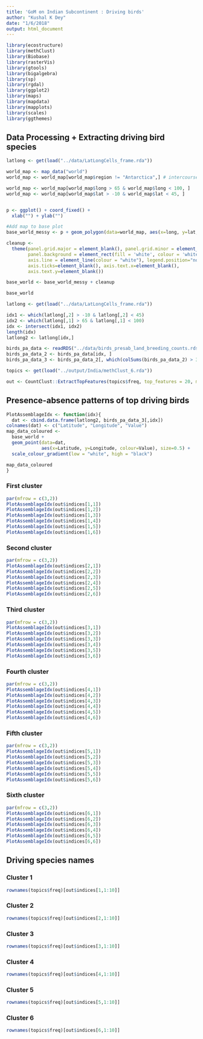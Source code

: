 ```yaml
---
title: 'GoM on Indian Subcontinent : Driving birds'
author: "Kushal K Dey"
date: "1/6/2018"
output: html_document
---
```


```r
library(ecostructure)
library(methClust)
library(Biobase)
library(rasterVis)
library(gtools)
library(bigalgebra)
library(sp)
library(rgdal)
library(ggplot2)
library(maps)
library(mapdata)
library(mapplots)
library(scales)
library(ggthemes)

```


## Data Processing + Extracting driving bird species 

```r
latlong <- get(load("../data/LatLongCells_frame.rda"))
```

```r
world_map <- map_data("world")
world_map <- world_map[world_map$region != "Antarctica",] # intercourse antarctica

world_map <- world_map[world_map$long > 65 & world_map$long < 100, ]
world_map <- world_map[world_map$lat > -10 & world_map$lat < 45, ]


p <- ggplot() + coord_fixed() +
  xlab("") + ylab("")

#Add map to base plot
base_world_messy <- p + geom_polygon(data=world_map, aes(x=long, y=lat, group=group), colour="light green", fill="light green")

cleanup <- 
  theme(panel.grid.major = element_blank(), panel.grid.minor = element_blank(), 
        panel.background = element_rect(fill = 'white', colour = 'white'), 
        axis.line = element_line(colour = "white"), legend.position="none",
        axis.ticks=element_blank(), axis.text.x=element_blank(),
        axis.text.y=element_blank())

base_world <- base_world_messy + cleanup

base_world

```

```r
latlong <- get(load("../data/LatLongCells_frame.rda"))
```

```r
idx1 <- which(latlong[,2] > -10 & latlong[,2] < 45)
idx2 <- which(latlong[,1] > 65 & latlong[,1] < 100)
idx <- intersect(idx1, idx2)
length(idx)
latlong2 <- latlong[idx,]
```


```r
birds_pa_data <- readRDS("../data/birds_presab_land_breeding_counts.rds")
birds_pa_data_2 <- birds_pa_data[idx, ]
birds_pa_data_3 <- birds_pa_data_2[, which(colSums(birds_pa_data_2) > 30)]
```


```r
topics <- get(load("../output/India/methClust_6.rda"))
```

```r
out <- CountClust::ExtractTopFeatures(topics$freq, top_features = 20, method = "poisson", options = "max")
```

## Presence-absence patterns of top driving birds

```r
PlotAssemblageIdx <- function(idx){
  dat <- cbind.data.frame(latlong2, birds_pa_data_3[,idx])
colnames(dat) <- c("Latitude", "Longitude", "Value")
map_data_coloured <- 
  base_world +
  geom_point(data=dat, 
             aes(x=Latitude, y=Longitude, colour=Value), size=0.5) +
  scale_colour_gradient(low = "white", high = "black") 

map_data_coloured
}

```


### First cluster 

```r
par(mfrow = c(3,2))
PlotAssemblageIdx(out$indices[1,1])
PlotAssemblageIdx(out$indices[1,2])
PlotAssemblageIdx(out$indices[1,3])
PlotAssemblageIdx(out$indices[1,4])
PlotAssemblageIdx(out$indices[1,5])
PlotAssemblageIdx(out$indices[1,6])
```

### Second cluster 

```r
par(mfrow = c(3,2))
PlotAssemblageIdx(out$indices[2,1])
PlotAssemblageIdx(out$indices[2,2])
PlotAssemblageIdx(out$indices[2,3])
PlotAssemblageIdx(out$indices[2,4])
PlotAssemblageIdx(out$indices[2,5])
PlotAssemblageIdx(out$indices[2,6])
```

### Third cluster 

```r
par(mfrow = c(3,2))
PlotAssemblageIdx(out$indices[3,1])
PlotAssemblageIdx(out$indices[3,2])
PlotAssemblageIdx(out$indices[3,3])
PlotAssemblageIdx(out$indices[3,4])
PlotAssemblageIdx(out$indices[3,5])
PlotAssemblageIdx(out$indices[3,6])
```


### Fourth cluster 

```r
par(mfrow = c(3,2))
PlotAssemblageIdx(out$indices[4,1])
PlotAssemblageIdx(out$indices[4,2])
PlotAssemblageIdx(out$indices[4,3])
PlotAssemblageIdx(out$indices[4,4])
PlotAssemblageIdx(out$indices[4,5])
PlotAssemblageIdx(out$indices[4,6])
```

### Fifth cluster 

```r
par(mfrow = c(3,2))
PlotAssemblageIdx(out$indices[5,1])
PlotAssemblageIdx(out$indices[5,2])
PlotAssemblageIdx(out$indices[5,3])
PlotAssemblageIdx(out$indices[5,4])
PlotAssemblageIdx(out$indices[5,5])
PlotAssemblageIdx(out$indices[5,6])
```

### Sixth cluster 

```r
par(mfrow = c(3,2))
PlotAssemblageIdx(out$indices[6,1])
PlotAssemblageIdx(out$indices[6,2])
PlotAssemblageIdx(out$indices[6,3])
PlotAssemblageIdx(out$indices[6,4])
PlotAssemblageIdx(out$indices[6,5])
PlotAssemblageIdx(out$indices[6,6])
```

## Driving species names

### Cluster 1

```r
rownames(topics$freq)[out$indices[1,1:10]]
```

### Cluster 2

```r
rownames(topics$freq)[out$indices[2,1:10]]
```

### Cluster 3

```r
rownames(topics$freq)[out$indices[3,1:10]]
```


### Cluster 4

```r
rownames(topics$freq)[out$indices[4,1:10]]
```


### Cluster 5

```r
rownames(topics$freq)[out$indices[5,1:10]]
```


### Cluster 6

```r
rownames(topics$freq)[out$indices[6,1:10]]
```


